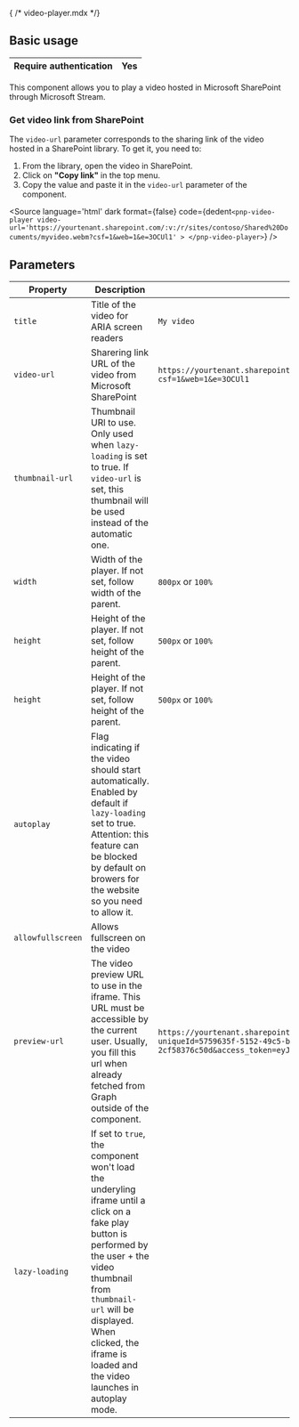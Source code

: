 { /* video-player.mdx */}

<Meta of={VideoPlayerStories} name="Usage"/>

## Basic usage

|  Require authentication | **Yes** |
| ----------------------- | ------ |

This component allows you to play a video hosted in Microsoft SharePoint through Microsoft Stream. 

### Get video link from SharePoint

The `video-url` parameter corresponds to the sharing link of the video hosted in a SharePoint library.
To get it, you need to:

1. From the library, open the video in SharePoint.
2. Click on **"Copy link"** in the top menu.
3. Copy the value and paste it in the `video-url` parameter of the component.

<Source
  language='html'
  dark
  format={false}
  code={dedent`
    <pnp-video-player
        video-url='https://yourtenant.sharepoint.com/:v:/r/sites/contoso/Shared%20Documents/myvideo.webm?csf=1&web=1&e=3OCUl1'
        >
    </pnp-video-player>
  `}
/>

## Parameters

| Property | Description | Example  |
| -------- | ----------- | -------- | 
| `title` | Title of the video for ARIA screen readers | `My video`
| `video-url` | Sharering link URL of the video from Microsoft SharePoint | ```https://yourtenant.sharepoint.com/:v:/r/sites/contoso/Shared%20Documents/myvideo.webm?csf=1&web=1&e=3OCUl1```
| `thumbnail-url` | Thumbnail URl to use. Only used when `lazy-loading` is set to true. If `video-url` is set, this thumbnail will be used instead of the automatic one. | 
| `width` |  Width of the player. If not set, follow width of the parent.  | `800px` or `100%`
| `height` | Height of the player. If not set, follow height of the parent.  | `500px` or `100%`
| `height` | Height of the player. If not set, follow height of the parent.  | `500px` or `100%`
| `autoplay` | Flag indicating if the video should start automatically. Enabled by default if `lazy-loading` set to true. Attention: this feature can be blocked by default on browers for the website so you need to allow it. | 
| `allowfullscreen` | Allows fullscreen on the video | 
| `preview-url` | The video preview URL to use in the iframe. This URL must be accessible by the current user. Usually, you fill this url when already fetched from Graph outside of the component. | <div>```https://yourtenant.sharepoint.com/sites/GlobalPublishingSharepoint/_layouts/15/embed.aspx?uniqueId=5759635f-5152-49c5-b8e3-2cf58376c50d&access_token=eyJ0eXAiOiJKV1QiLCJhbGciOiJIUzI1NiJ9.eyJhdWQ...```</div>
| `lazy-loading` | If set to `true`, the component won't load the underyling iframe until a click on a fake play button is performed by the user + the video thumbnail from `thumbnail-url` will be displayed. When clicked, the iframe is loaded and the video launches in autoplay mode. |